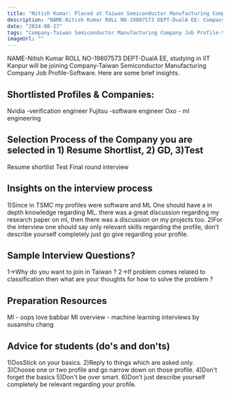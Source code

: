```yaml
---
title: "Nitish Kumar: Placed at Taiwan Semiconductor Manufacturing Company"
description: "NAME-Nitish Kumar ROLL NO-19807573 DEPT-DualA EE: Company-Taiwan Semiconductor Manufacturing Company Job Profile-Software"
date: "2024-08-27"
tags: "Company-Taiwan Semiconductor Manufacturing Company Job Profile-Software,Placement"
imageUrl: ""
---
```


NAME-Nitish Kumar ROLL NO-19807573 DEPT-DualA EE, studying in IIT Kanpur will be joining Company-Taiwan Semiconductor Manufacturing Company Job Profile-Software. Here are some brief insights. 

## Shortlisted Profiles & Companies:
Nvidia -verification engineer Fujitsu -software engineer Oxo - ml engineering

## Selection Process of the Company you are selected in 1) Resume Shortlist, 2) GD, 3)Test
Resume shortlist Test Final round interview

##  Insights on the interview process
1)Since in TSMC my profiles were software and ML One should have a in depth knowledge regarding ML. there was a great discussion regarding my research paper on ml, then there was a discussion on my projects too. 2)For the interview one should say only relevant skills regarding the profile, don’t describe yourself completely just go give regarding your profile.

## Sample Interview Questions? 
1->Why do you want to join in Taiwan ? 2->If problem comes related to classification then what are your thoughts for how to solve the problem ?

## Preparation Resources
Ml - oops love babbar Ml overview - machine learning interviews by susanshu chang

## Advice for students (do's and don'ts)
1)DosStick on your basics. 2)Reply to things which are asked only. 3)Choose one or two profile and go narrow down on those profile. 4)Don't forget the basics 5)Don't be over smart. 6)Don’t just describe yourself completely be relevant regarding your profile.

